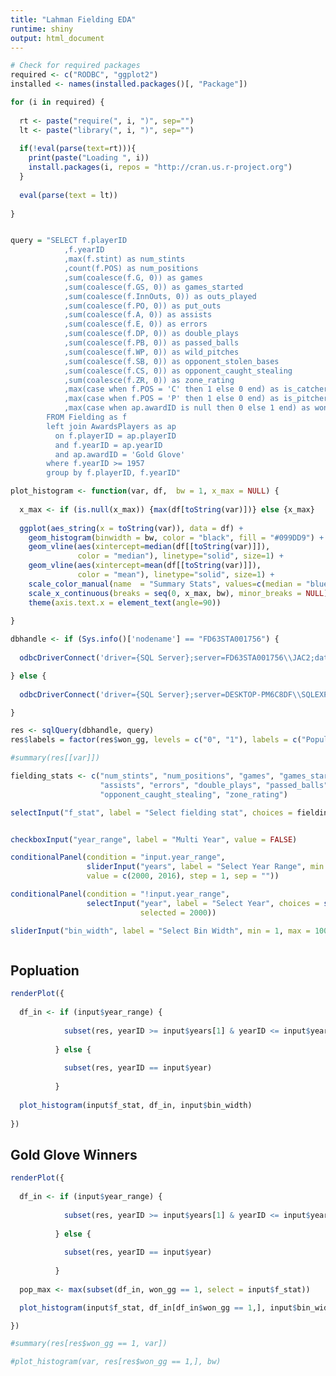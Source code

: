 ```yaml
---
title: "Lahman Fielding EDA"
runtime: shiny
output: html_document
---
```


<!-- # ```{r setup, include=FALSE} -->
<!-- # knitr::opts_chunk$set(echo = TRUE) -->
<!-- # ``` -->

```r

# Check for required packages
required <- c("RODBC", "ggplot2")
installed <- names(installed.packages()[, "Package"])

for (i in required) {
  
  rt <- paste("require(", i, ")", sep="")
  lt <- paste("library(", i, ")", sep="")
  
  if(!eval(parse(text=rt))){
    print(paste("Loading ", i))
    install.packages(i, repos = "http://cran.us.r-project.org")
  }
  
  eval(parse(text = lt))  
  
}


query = "SELECT f.playerID
            ,f.yearID
            ,max(f.stint) as num_stints
            ,count(f.POS) as num_positions
            ,sum(coalesce(f.G, 0)) as games
            ,sum(coalesce(f.GS, 0)) as games_started
            ,sum(coalesce(f.InnOuts, 0)) as outs_played
            ,sum(coalesce(f.PO, 0)) as put_outs
            ,sum(coalesce(f.A, 0)) as assists
            ,sum(coalesce(f.E, 0)) as errors
            ,sum(coalesce(f.DP, 0)) as double_plays
            ,sum(coalesce(f.PB, 0)) as passed_balls
            ,sum(coalesce(f.WP, 0)) as wild_pitches
            ,sum(coalesce(f.SB, 0)) as opponent_stolen_bases
            ,sum(coalesce(f.CS, 0)) as opponent_caught_stealing
            ,sum(coalesce(f.ZR, 0)) as zone_rating
            ,max(case when f.POS = 'C' then 1 else 0 end) as is_catcher
            ,max(case when f.POS = 'P' then 1 else 0 end) as is_pitcher
            ,max(case when ap.awardID is null then 0 else 1 end) as won_gg
        FROM Fielding as f
        left join AwardsPlayers as ap 
          on f.playerID = ap.playerID
          and f.yearID = ap.yearID
          and ap.awardID = 'Gold Glove'
        where f.yearID >= 1957
        group by f.playerID, f.yearID"

plot_histogram <- function(var, df,  bw = 1, x_max = NULL) {
  
  x_max <- if (is.null(x_max)) {max(df[toString(var)])} else {x_max}
  
  ggplot(aes_string(x = toString(var)), data = df) +
    geom_histogram(binwidth = bw, color = "black", fill = "#099DD9") +
    geom_vline(aes(xintercept=median(df[[toString(var)]]),
               color = "median"), linetype="solid", size=1) +
    geom_vline(aes(xintercept=mean(df[[toString(var)]]),
               color = "mean"), linetype="solid", size=1) +    
    scale_color_manual(name  = "Summary Stats", values=c(median = "blue", mean = "red")) +
    scale_x_continuous(breaks = seq(0, x_max, bw), minor_breaks = NULL) +
    theme(axis.text.x = element_text(angle=90))
  
}

dbhandle <- if (Sys.info()['nodename'] == "FD63STA001756") {
  
  odbcDriverConnect('driver={SQL Server};server=FD63STA001756\\JAC2;database=lahman;trusted_connection=true')

} else {
     
  odbcDriverConnect('driver={SQL Server};server=DESKTOP-PM6C8DF\\SQLEXPRESS;database=lahman;trusted_connection=true')

}

res <- sqlQuery(dbhandle, query)
res$labels = factor(res$won_gg, levels = c("0", "1"), labels = c("Population", "Gold Glove Winners"))
```




```r
#summary(res[[var]])
```


```r

fielding_stats <- c("num_stints", "num_positions", "games", "games_started", "outs_played", "put_outs",
                    "assists", "errors", "double_plays", "passed_balls", "wild_pitches", "opponent_stolen_bases",
                    "opponent_caught_stealing", "zone_rating")

selectInput("f_stat", label = "Select fielding stat", choices = fielding_stats, selected = "assists")


checkboxInput("year_range", label = "Multi Year", value = FALSE)

conditionalPanel(condition = "input.year_range",
                 sliderInput("years", label = "Select Year Range", min  = min(res$yearID), max = max(res$yearID),
                 value = c(2000, 2016), step = 1, sep = ""))

conditionalPanel(condition = "!input.year_range",
                 selectInput("year", label = "Select Year", choices = seq(min(res$yearID), max(res$yearID)),
                             selected = 2000))

sliderInput("bin_width", label = "Select Bin Width", min = 1, max = 100, value = c(10), step = 1)



```


## Popluation
```r

renderPlot({
  
  df_in <- if (input$year_range) {
    
            subset(res, yearID >= input$years[1] & yearID <= input$years[2])
            
          } else {
            
            subset(res, yearID == input$year)
            
          }
  
  plot_histogram(input$f_stat, df_in, input$bin_width)
  
})

```

## Gold Glove Winners
```r

renderPlot({
  
  df_in <- if (input$year_range) {
    
            subset(res, yearID >= input$years[1] & yearID <= input$years[2])
            
          } else {
            
            subset(res, yearID == input$year)
            
          }  
  
  pop_max <- max(subset(df_in, won_gg == 1, select = input$f_stat))

  plot_histogram(input$f_stat, df_in[df_in$won_gg == 1,], input$bin_width, pop_max)

})

```




```r
#summary(res[res$won_gg == 1, var])
```
```r
#plot_histogram(var, res[res$won_gg == 1,], bw)

```




